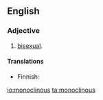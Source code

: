 ==English==

===Adjective===
{{en-adj|-}}

# {{lb|en|botany}} [[bisexual]].

====Translations====
{{trans-top|having stamens and pistils}}
* Finnish: {{t+|fi|kaksineuvoinen}}
{{trans-mid}}
{{trans-bottom}}

[[io:monoclinous]]
[[ta:monoclinous]]